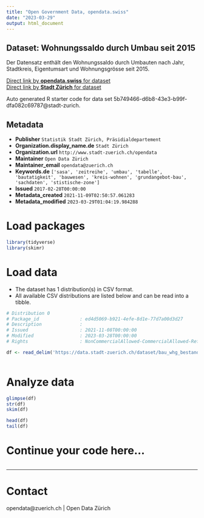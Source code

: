 ```yaml
---
title: "Open Government Data, opendata.swiss"
date: "2023-03-29"
output: html_document
---
```


## Dataset: Wohnungssaldo durch Umbau seit 2015

Der Datensatz enthält den Wohnungssaldo durch Umbauten nach Jahr, Stadtkreis, Eigentumsart und Wohnungsgrösse seit 2015.

[Direct link by **opendata.swiss** for dataset](https://opendata.swiss/de/dataset/wohnungssaldo-durch-umbau-seit-2015)<br>
[Direct link by **Stadt Zürich** for dataset](https://data.stadt-zuerich.ch/dataset/bau_whg_bestand_umbau_ea_zizahlkat_kreis_saldo_jahr_od5101)

Auto generated R starter code for data set 5b749466-d6b8-43e3-b99f-dfa082c69787@stadt-zurich.

## Metadata

- **Publisher** `Statistik Stadt Zürich, Präsidialdepartement`
- **Organization.display_name.de** `Stadt Zürich`
- **Organization.url** `http://www.stadt-zuerich.ch/opendata`
- **Maintainer** `Open Data Zürich`
- **Maintainer_email** `opendata@zuerich.ch`
- **Keywords.de** `['sasa', 'zeitreihe', 'umbau', 'tabelle', 'bautatigkeit', 'bauwesen', 'kreis-wohnen', 'grundangebot-bau', 'sachdaten', 'stistische-zone']`
- **Issued** `2017-02-28T00:00:00`
- **Metadata_created** `2021-11-09T02:50:57.061283`
- **Metadata_modified** `2023-03-29T01:04:19.984288`


# Load packages

```r

library(tidyverse)
library(skimr)

```

# Load data

-   The dataset has 1 distribution(s) in CSV format.
-   All available CSV distributions are listed below and can be read into a tibble.

```r

# Distribution 0
# Package_id               : ed4d5069-b921-4efe-8d1e-77d7a00d3d27
# Description              : 
# Issued                   : 2021-11-08T00:00:00
# Modified                 : 2023-03-28T00:00:00
# Rights                   : NonCommercialAllowed-CommercialAllowed-ReferenceNotRequired

df <- read_delim('https://data.stadt-zuerich.ch/dataset/bau_whg_bestand_umbau_ea_zizahlkat_kreis_saldo_jahr_od5101/download/BAU510OD5101.csv')



```

# Analyze data

```r

glimpse(df)
str(df)
skim(df)

head(df)
tail(df)

```

# Continue your code here...

```r

```

------------------------------------------------------------------------

# Contact

opendata@zuerich.ch | Open Data Zürich
